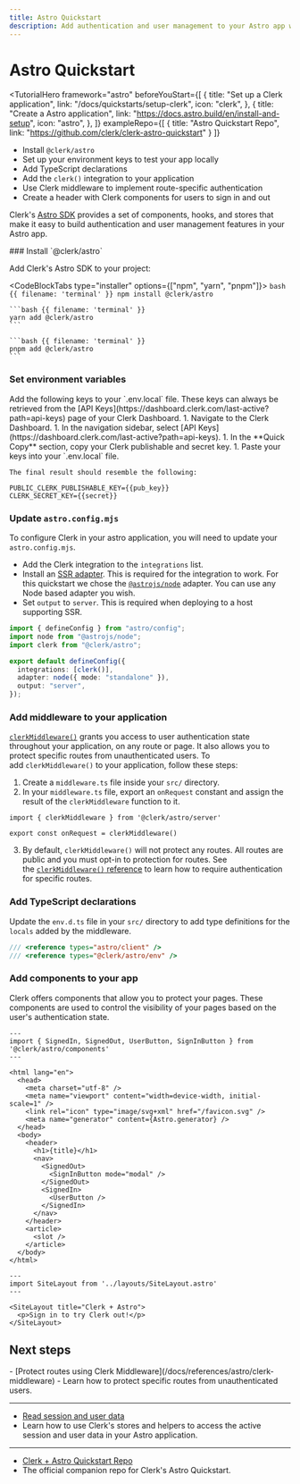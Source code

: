 ```yaml
---
title: Astro Quickstart
description: Add authentication and user management to your Astro app with Clerk.
---
```


# Astro Quickstart

<TutorialHero
  framework="astro"
  beforeYouStart={[
    {
      title: "Set up a Clerk application",
      link: "/docs/quickstarts/setup-clerk",
      icon: "clerk",
    },
    {
      title: "Create a Astro application",
      link: "https://docs.astro.build/en/install-and-setup",
      icon: "astro",
    },
  ]}
  exampleRepo={[
    {
      title: "Astro Quickstart Repo",
      link: "https://github.com/clerk/clerk-astro-quickstart"
    }
  ]}
>
  - Install `@clerk/astro`
  - Set up your environment keys to test your app locally
  - Add TypeScript declarations
  - Add the `clerk()` integration to your application
  - Use Clerk middleware to implement route-specific authentication
  - Create a header with Clerk components for users to sign in and out
</TutorialHero>

Clerk's [Astro SDK](/docs/references/astro/overview) provides a set of components, hooks, and stores that make it easy to build authentication and user management features in your Astro app.

<Steps>
  ### Install `@clerk/astro`

  Add Clerk's Astro SDK to your project:

  <CodeBlockTabs type="installer" options={["npm", "yarn", "pnpm"]}>
    ```bash {{ filename: 'terminal' }}
    npm install @clerk/astro
    ```

    ```bash {{ filename: 'terminal' }}
    yarn add @clerk/astro
    ```

    ```bash {{ filename: 'terminal' }}
    pnpm add @clerk/astro
    ```
  </CodeBlockTabs>

  ### Set environment variables

  <SignedIn>
    Add the following keys to your `.env.local` file. These keys can always be retrieved from the [API Keys](https://dashboard.clerk.com/last-active?path=api-keys) page of your Clerk Dashboard.
  </SignedIn>

  <SignedOut>
    1. Navigate to the Clerk Dashboard.
    1. In the navigation sidebar, select [API Keys](https://dashboard.clerk.com/last-active?path=api-keys).
    1. In the **Quick Copy** section, copy your Clerk publishable and secret key.
    1. Paste your keys into your `.env.local` file.

    The final result should resemble the following:
  </SignedOut>

  ```env {{ filename: '.env' }}
  PUBLIC_CLERK_PUBLISHABLE_KEY={{pub_key}}
  CLERK_SECRET_KEY={{secret}}
  ```

  ### Update `astro.config.mjs`

  To configure Clerk in your astro application, you will need to update your `astro.config.mjs`.

  - Add the Clerk integration to the `integrations` list.
  - Install an [SSR adapter](https://docs.astro.build/en/guides/server-side-rendering/#official-adapters). This is required for the integration to work. For this quickstart we chose the [`@astrojs/node`](https://docs.astro.build/en/guides/integrations-guide/node/) adapter. You can use any Node based adapter you wish.
  - Set `output` to `server`. This is required when deploying to a host supporting SSR.

  ```ts {{ prettier: false, filename: 'astro.config.mjs', mark: [2, 3, [6, 8]] }}
  import { defineConfig } from "astro/config";
  import node from "@astrojs/node";
  import clerk from "@clerk/astro";

  export default defineConfig({
    integrations: [clerk()],
    adapter: node({ mode: "standalone" }),
    output: "server",
  });
  ```

  ### Add middleware to your application

  [`clerkMiddleware()`](/docs/references/astro/clerk-middleware) grants you access to user authentication state throughout your application, on any route or page. It also allows you to protect specific routes from unauthenticated users. To add `clerkMiddleware()` to your application, follow these steps:

  1. Create a `middleware.ts` file inside your `src/` directory.
  1. In your `middleware.ts` file, export an `onRequest` constant and assign the result of the `clerkMiddleware` function to it.

  ```tsx {{ filename: 'src/middleware.ts' }}
  import { clerkMiddleware } from '@clerk/astro/server'

  export const onRequest = clerkMiddleware()
  ```

  3. By default, `clerkMiddleware()` will not protect any routes. All routes are public and you must opt-in to protection for routes. See the [`clerkMiddleware()` reference](/docs/references/astro/clerk-middleware) to learn how to require authentication for specific routes.

  ### Add TypeScript declarations

  Update the `env.d.ts` file in your `src/` directory to add type definitions for the `locals` added by the middleware.

  ```ts {{ prettier: false, filename: 'src/env.d.ts', mark: [3] }}
  /// <reference types="astro/client" />
  /// <reference types="@clerk/astro/env" />
  ```

  ### Add components to your app

  Clerk offers components that allow you to protect your pages. These components are used to control the visibility of your pages based on the user's authentication state.

  ```astro {{ filename: 'src/layouts/SiteLayout.astro' }}
  ---
  import { SignedIn, SignedOut, UserButton, SignInButton } from '@clerk/astro/components'
  ---

  <html lang="en">
    <head>
      <meta charset="utf-8" />
      <meta name="viewport" content="width=device-width, initial-scale=1" />
      <link rel="icon" type="image/svg+xml" href="/favicon.svg" />
      <meta name="generator" content={Astro.generator} />
    </head>
    <body>
      <header>
        <h1>{title}</h1>
        <nav>
          <SignedOut>
            <SignInButton mode="modal" />
          </SignedOut>
          <SignedIn>
            <UserButton />
          </SignedIn>
        </nav>
      </header>
      <article>
        <slot />
      </article>
    </body>
  </html>
  ```

  ```astro {{ filename: 'src/pages/index.astro' }}
  ---
  import SiteLayout from '../layouts/SiteLayout.astro'
  ---

  <SiteLayout title="Clerk + Astro">
    <p>Sign in to try Clerk out!</p>
  </SiteLayout>
  ```
</Steps>

## Next steps

<Cards>
  - [Protect routes using Clerk Middleware](/docs/references/astro/clerk-middleware)
  - Learn how to protect specific routes from unauthenticated users.

  ---

  - [Read session and user data](/docs/references/astro/read-session-data)
  - Learn how to use Clerk's stores and helpers to access the active session and user data in your Astro application.

  ---

  - [Clerk + Astro Quickstart Repo](https://github.com/clerk/clerk-astro-quickstart)
  - The official companion repo for Clerk's Astro Quickstart.
</Cards>
